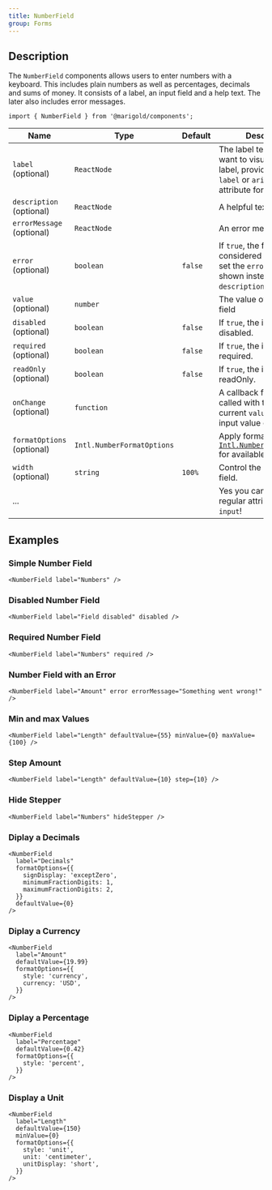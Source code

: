 ```yaml
---
title: NumberField
group: Forms
---
```


## Description

The `NumberField` components allows users to enter numbers with a keyboard. This includes plain numbers as well as percentages, decimals and sums of money. It consists of a label, an input field and a help text. The later also includes error messages.

<Preview>
  <NumberField
    label="Try me"
    description="You should really try this!"
    defaultValue={9.99}
    formatOptions={{
      style: 'currency',
      currency: 'EUR',
    }}
  />
</Preview>

```tsx onlyCode
import { NumberField } from '@marigold/components';
```

| Name                       | Type                       | Default | Description                                                                                                                                                                          |
| -------------------------- | -------------------------- | ------- | ------------------------------------------------------------------------------------------------------------------------------------------------------------------------------------ |
| `label` (optional)         | `ReactNode`                |         | The label text. If you don't want to visually display a label, provide an `aria-label` or `aria-labelledby` attribute for accessibility.                                             |
| `description` (optional)   | `ReactNode`                |         | A helpful text                                                                                                                                                                       |
| `errorMessage` (optional)  | `ReactNode`                |         | An error message                                                                                                                                                                     |
| `error` (optional)         | `boolean`                  | `false` | If `true`, the field is considered invalid and if set the `errorMessage` is shown instead of the `description`.                                                                      |
| `value` (optional)         | `number`                   |         | The value of the input field                                                                                                                                                         |
| `disabled` (optional)      | `boolean`                  | `false` | If `true`, the input is disabled.                                                                                                                                                    |
| `required` (optional)      | `boolean`                  | `false` | If `true`, the input is required.                                                                                                                                                    |
| `readOnly` (optional)      | `boolean`                  | `false` | If `true`, the input is readOnly.                                                                                                                                                    |
| `onChange` (optional)      | `function`                 |         | A callback function that is called with the input's current `value` when the input value changes.                                                                                    |
| `formatOptions` (optional) | `Intl.NumberFormatOptions` |         | Apply formatting. See [`Intl.NumberFormatOptions`](https://developer.mozilla.org/docs/Web/JavaScript/Reference/Global_Objects/Intl/NumberFormat/NumberFormat) for available options. |
| `width` (optional)         | `string`                   | `100%`  | Control the width of the field.                                                                                                                                                      |
| ...                        |                            |         | Yes you can use all regular attributes of `input`!                                                                                                                                   |

## Examples

### Simple Number Field

```tsx
<NumberField label="Numbers" />
```

### Disabled Number Field

```tsx
<NumberField label="Field disabled" disabled />
```

### Required Number Field

```tsx
<NumberField label="Numbers" required />
```

### Number Field with an Error

```tsx
<NumberField label="Amount" error errorMessage="Something went wrong!" />
```

### Min and max Values

```tsx
<NumberField label="Length" defaultValue={55} minValue={0} maxValue={100} />
```

### Step Amount

```tsx
<NumberField label="Length" defaultValue={10} step={10} />
```

### Hide Stepper

```tsx
<NumberField label="Numbers" hideStepper />
```

### Diplay a Decimals

```tsx
<NumberField
  label="Decimals"
  formatOptions={{
    signDisplay: 'exceptZero',
    minimumFractionDigits: 1,
    maximumFractionDigits: 2,
  }}
  defaultValue={0}
/>
```

### Diplay a Currency

```tsx
<NumberField
  label="Amount"
  defaultValue={19.99}
  formatOptions={{
    style: 'currency',
    currency: 'USD',
  }}
/>
```

### Diplay a Percentage

```tsx
<NumberField
  label="Percentage"
  defaultValue={0.42}
  formatOptions={{
    style: 'percent',
  }}
/>
```

### Display a Unit

```tsx
<NumberField
  label="Length"
  defaultValue={150}
  minValue={0}
  formatOptions={{
    style: 'unit',
    unit: 'centimeter',
    unitDisplay: 'short',
  }}
/>
```
